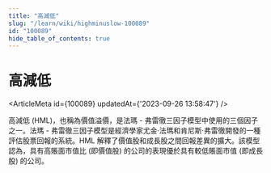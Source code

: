 ```yaml
---
title: "高減低"
slug: "/learn/wiki/highminuslow-100089"
id: "100089"
hide_table_of_contents: true
---
```



# 高減低

<ArticleMeta id={100089} updatedAt={'2023-09-26 13:58:47'} />
<div className='border-solid border-b border-t-0 my-4 border-[var(--ifm-color-gray-300)]' />

高減低 (HML)，也稱為價值溢價，是法瑪 - 弗雷徹三因子模型中使用的三個因子之一。法瑪 - 弗雷徹三因子模型是經濟學家尤金·法瑪和肯尼斯·弗雷徹開發的一種評估股票回報的系統。HML 解釋了價值股和成長股之間回報差異的擴大。該模型認為，具有高賬面市值比 (即價值股) 的公司的表現優於具有較低賬面市值 (即成長股) 的公司。
